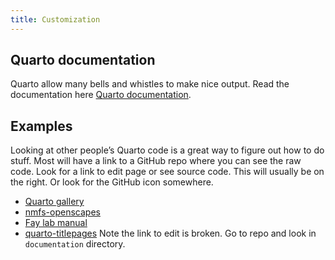 ```yaml
---
title: Customization
---
```


## Quarto documentation

Quarto allow many bells and whistles to make nice output. Read the documentation here [Quarto documentation](https://quarto.org/docs/guide/).

## Examples

Looking at other people's Quarto code is a great way to figure out how to do stuff. Most will have a link to a GitHub repo where you can see the raw code. Look for a link to edit page or see source code. This will usually be on the right. Or look for the GitHub icon somewhere.

* [Quarto gallery](https://quarto.org/docs/gallery/)
* [nmfs-openscapes](https://nmfs-openscapes.github.io/)
* [Fay lab manual](https://thefaylab.github.io/lab-manual/)
* [quarto-titlepages](https://nmfs-opensci.github.io/quarto_titlepages/) Note the link to edit is broken. Go to repo and look in `documentation` directory.

